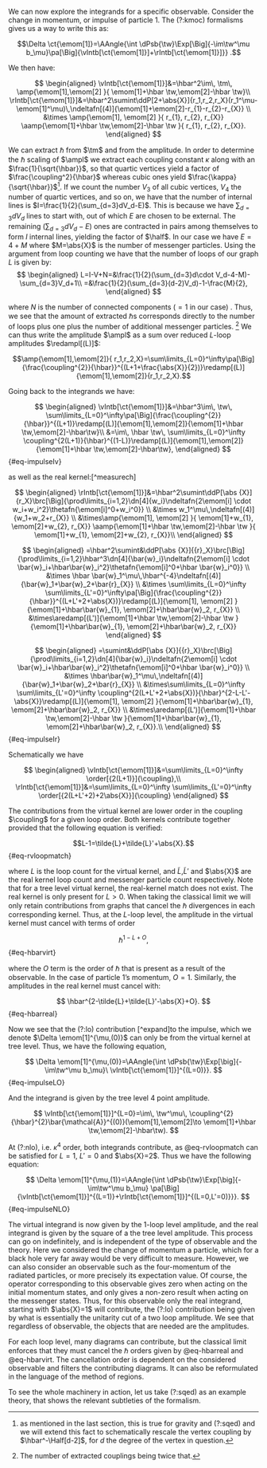 


We can now explore the integrands for a specific observable. Consider the change in momentum, or impulse of particle 1. The (?:kmoc) formalisms gives us a way to write this as:


$$\Delta \ct{\emom[1]}=\AAngle{\int \dPsb{\tw}\Exp[\Big]{-\im\tw^\mu b_\mu}\pa[\Big]{\vIntb[\ct{\emom[1]}]+\rIntb[\ct{\emom[1]}]}}  .$$


We then have: 

$$
\begin{aligned}
\vIntb[\ct{\emom[1]}]&=\hbar^2\im\,  \tm\, \amp{\emom[1],\emom[2] }{ \emom[1]+\hbar \tw,\emom[2]-\hbar \tw}\\
\rIntb[\ct{\emom[1]}]&=\hbar^2\sumint\ddP[2+\abs{X}]{r_1,r_2,r_X}(r_1^\mu-\emom[1]^\mu)\,\ndeltafn[(4)]{\emom[1]+\emom[2]-r_{1}-r_{2}-r_{X}} \\
&\times   \amp{\emom[1], \emom[2] }{ r_{1}, r_{2}, r_{X}} \aamp{\emom[1]+\hbar \tw,\emom[2]-\hbar \tw }{ r_{1}, r_{2}, r_{X}}.
\end{aligned}
$$


We can extract $\hbar$ from $\tm$ and from the amplitude. In order to determine the $\hbar$ scaling of $\ampl$ we extract each coupling constant $\kappa$ along with an $\frac{1}{\sqrt{\hbar}}$, so that quartic vertices yield a factor of $\frac{\coupling^2}{\hbar}$ whereas cubic ones yield $\frac{\kappa}{\sqrt{\hbar}}$^[as mentioned in the last section, this is true for gravity and (?:sqed) and we will extend this fact to schematically rescale the vertex coupling by $\hbar^-\Half[d-2]$, for $d$ the degree of the vertex in question.].  If we count the number $V_3$ of all cubic vertices, $V_4$ the number of quartic vertices, and so on,  we have that the number of internal lines is $I=\frac{1}{2}(\sum_{d=3}dV_d-E)$. This is because we have $\sum_{d=3}dV_d$  lines to start with, out of which $E$ are chosen to be external. The remaining $(\sum_{d=3}dV_d-E)$ ones are contracted in pairs among themselves to form $I$ internal lines, yielding the factor of $\half$. In our case we have $E=4+M$ where $M=\abs{X}$ is the number of messenger particles. Using the argument from loop counting we have that the number of loops of our graph $L$ is given by:
$$
\begin{aligned}
        L=I-V+N=&\frac{1}{2}(\sum_{d=3}d\cdot V_d-4-M)-\sum_{d=3}V_d+1\\
=&\frac{1}{2}(\sum_{d=3}(d-2)V_d)-1-\frac{M}{2},
\end{aligned}
$$

where $N$ is the number of connected components ($=1$ in our case) . Thus, we see that the amount of extracted $\hbar$s corresponds directly to the number of loops plus one plus the number of additional messenger particles. ^[The number of extracted couplings being twice that.] We can thus write the amplitude $\ampl$ as a sum over reduced $L$-loop amplitudes $\redampl[(L)]$:

$$\amp{\emom[1],\emom[2]}{ r_1,r_2,X}=\sum\limits_{L=0}^\infty\pa[\Big]{\frac{\coupling^{2}}{\hbar}}^{(L+1+\frac{\abs{X}}{2})}\redamp[(L)]{\emom[1],\emom[2]}{r_1,r_2,X}.$$


Going back to the integrands we have:

$$
\begin{aligned}
\vIntb[\ct{\emom[1]}]&=\hbar^3\im\,  \tw\, \sum\limits_{L=0}^\infty\pa[\Big]{\frac{\coupling^{2}}{\hbar}}^{(L+1)}\redamp[(L)]{\emom[1],\emom[2]}{\emom[1]+\hbar \tw,\emom[2]-\hbar\tw}\\
&=\im\, \hbar  \tw\, \sum\limits_{L=0}^\infty \coupling^{2(L+1)}{\hbar}^{(1-L)}\redamp[(L)]{\emom[1],\emom[2]}{\emom[1]+\hbar \tw,\emom[2]-\hbar\tw},
\end{aligned}
$$ {#eq-impulseIv}

as well as the real kernel:[^measurech]

$$
\begin{aligned}
\rIntb[\ct{\emom[1]}]&=\hbar^2\sumint\ddP[\abs {X}]{r_X}\brc[\Big]{\prod\limits_{i=1,2}\dn[4]{w_i}\ndeltafn{2\emom[i] \cdot w_i+w_i^2}\thetafn{\emom[i]^0+w_i^0}} \\
&\times w_1^\mu\,\ndeltafn[(4)]{w_1+w_2+r_{X}}
\\
&\times\amp{\emom[1], \emom[2] }{ \emom[1]+w_{1}, \emom[2]+w_{2}, r_{X}} 
\aamp{\emom[1]+\hbar \tw,\emom[2]-\hbar \tw }{ \emom[1]+w_{1}, \emom[2]+w_{2}, r_{X}}\\
\end{aligned}
$$

$$
\begin{aligned}
=\hbar^2\sumint&\ddP[\abs {X}]{{r}_X}\brc[\Big]{\prod\limits_{i=1,2}\hbar^3\dn[4]{\bar{w}_i}\ndeltafn{2\emom[i] \cdot \bar{w}_i+\hbar\bar{w}_i^2}\thetafn{\emom[i]^0+\hbar \bar{w}_i^0}} \\
&\times   \hbar \bar{w}_1^\mu\,\hbar^{-4}\ndeltafn[(4)]{\bar{w}_1+\bar{w}_2+\bar{r}_{X}}
\\
&\times \sum\limits_{L=0}^\infty \sum\limits_{L'=0}^\infty\pa[\Big]{\frac{\coupling^{2}}{\hbar}}^{(L+L'+2+\abs{X})}\redamp[(L)]{\emom[1], \emom[2] }{\emom[1]+\hbar\bar{w}_{1}, \emom[2]+\hbar\bar{w}_2, r_{X}} \\
&\times\aredamp[(L')]{\emom[1]+\hbar \tw,\emom[2]-\hbar \tw }{\emom[1]+\hbar\bar{w}_{1}, \emom[2]+\hbar\bar{w}_2, r_{X}}
\end{aligned}
$$

$$
\begin{aligned}
=\sumint&\ddP[\abs {X}]{{r}_X}\brc[\Big]{\prod\limits_{i=1,2}\dn[4]{\bar{w}_i}\ndeltafn{2\emom[i] \cdot \bar{w}_i+\hbar\bar{w}_i^2}\thetafn{\emom[i]^0+\hbar \bar{w}_i^0}} \\
&\times    \hbar\bar{w}_1^\mu\,\ndeltafn[(4)]{\bar{w}_1+\bar{w}_2+\bar{r}_{X}}
\\
&\times\sum\limits_{L=0}^\infty \sum\limits_{L'=0}^\infty \coupling^{2(L+L'+2+\abs{X})}{\hbar}^{2-L-L'-\abs{X}}\redamp[(L)]{\emom[1], \emom[2] }{\emom[1]+\hbar\bar{w}_{1}, \emom[2]+\hbar\bar{w}_2, r_{X}} \\
&\times\aredamp[(L')]{\emom[1]+\hbar \tw,\emom[2]-\hbar \tw }{\emom[1]+\hbar\bar{w}_{1}, \emom[2]+\hbar\bar{w}_2, r_{X}}.\\
\end{aligned}
$$ {#eq-impulseIr}

Schematically we have 

$$
\begin{aligned}
\vIntb[\ct{\emom[1]}]&=\sum\limits_{L=0}^\infty \order[{2(L+1)}]{\coupling},\\
\rIntb[\ct{\emom[1]}]&=\sum\limits_{L=0}^\infty \sum\limits_{L'=0}^\infty \order[{2(L+L'+2)+2\abs{X}}]{\coupling}
\end{aligned}
$$

The contributions from the virtual kernel are lower order in the coupling $\coupling$ for a given loop order. Both kernels contribute together provided that the following equation is verified:

$$L-1=\tilde{L}+\tilde{L}'+\abs{X}.$$ {#eq-rvloopmatch}

where $L$ is the loop count for the virtual kernel, and $\tilde{L}$,$\tilde{L}'$ and $\abs{X}$ are the real kernel loop count and messenger particle count respectively. Note that for a tree level virtual kernel, the real-kernel match does not exist. The real kernel is only present for $L>0$. When taking the classical limit we will only retain contributions from graphs that cancel the $\hbar$ divergences in each corresponding kernel. Thus, at the $L$-loop level, the amplitude in the virtual kernel must cancel with terms of order

$$
\hbar^{1-L+O},
$$ {#eq-hbarvirt}

where the $O$ term is the order of $\hbar$ that is present as a result of the observable. In the case of particle 1's momentum, $O=1$. Similarly, the amplitudes in the real kernel must cancel with:

$$
\hbar^{2-\tilde{L}+\tilde{L}'-\abs{X}+O}.
$$ {#eq-hbarreal}

Now we see that the (?:lo) contribution [^expand]to the impulse, which we denote $\Delta \emom[1]^{\mu,(0)}$  can only be from the virtual kernel at tree level. Thus, we have the following equation,

$$
\Delta \emom[1]^{\mu,(0)}=\AAngle{\int \dPsb{\tw}\Exp[\big]{-\im\tw^\mu b_\mu}\ \vIntb[\ct{\emom[1]}]^{(L=0)}}.
$$ {#eq-impulseLO}

And the integrand is given by the tree level 4 point amplitude.

$$
\vIntb[\ct{\emom[1]}]^{L=0}=\im\,  \tw^\mu\,  \coupling^{2}{\hbar}^{2}\bar{\mathcal{A}}^{(0)}(\emom[1],\emom[2]\to \emom[1]+\hbar \tw,\emom[2]-\hbar\tw).
$$

At (?:nlo), i.e. $\kappa^4$ order, both integrands contribute, as @eq-rvloopmatch can be satisfied for $L=1$, $L'=0$ and $\abs{X}=2$. Thus we have the following equation:

$$
\Delta \emom[1]^{\mu,(1)}=\AAngle{\int \dPsb{\tw}\Exp[\big]{-\im\tw^\mu b_\mu} \pa[\Big]{\vIntb[\ct{\emom[1]}]^{(L=1)}+\rIntb[\ct{\emom[1]}]^{(L=0,L'=0)}}}.
$$ {#eq-impulseNLO}

The virtual integrand is now given by the 1-loop level amplitude, and the real integrand is given by the square of a the tree level amplitude. This process can go on indefinitely, and is independent of the type of observable and the theory. Here we considered the change of momentum a particle, which for a black hole very far away would be very difficult to measure. However, we can also consider an observable such as the four-momentum of the radiated particles, or more precisely its expectation value. Of course, the operator corresponding to this observable gives zero when acting on the initial momentum states, and only gives a non-zero result when acting on the messenger states. Thus, for this observable only the real integrand, starting with $\abs{X}=1$ will contribute, the (?:lo) contribution being given by what is essentially the unitarity cut of a two loop amplitude. We see that regardless of observable, the objects that are needed are the amplitudes. 

For each loop level, many diagrams can contribute, but the classical limit enforces that they must cancel the $\hbar$ orders given by @eq-hbarreal and @eq-hbarvirt. The cancellation order is dependent on the considered observable and filters the contributing diagrams. It can also be reformulated in the language of the method of regions. 

To see the whole machinery in action, let us take (?:sqed) as an example theory, that shows the relevant subtleties of the formalism.
